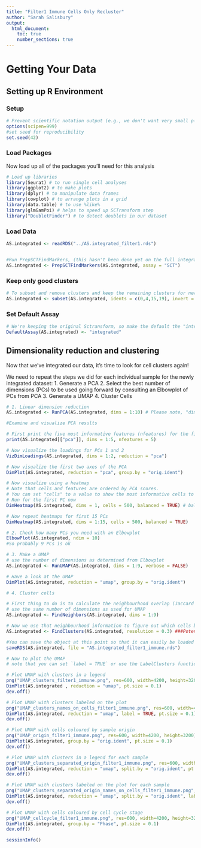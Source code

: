 ```yaml
---
title: "Filter1 Immune Cells Only Recluster"
author: "Sarah Salisbury"
output:
  html_document:
    toc: true
    number_sections: true
---
```


# Getting Your Data

## Setting up R Environment

### Setup
```r
# Prevent scientific notation output (e.g., we don't want very small p-values to be output as say 10^-9)
options(scipen=999)
#set seed for reproducibility
set.seed(42)
```

### Load Packages

Now load up all of the packages you'll need for this analysis

```r
# Load up libraries
library(Seurat) # to run single cell analyses
library(ggplot2) # to make plots
library(dplyr) # to manipulate data frames
library(cowplot) # to arrange plots in a grid
library(data.table) # to use %like%
library(glmGamPoi) # helps to speed up SCTransform step
library("DoubletFinder") # to detect doublets in our dataset
```

### Load Data

```r
AS.integrated <- readRDS("../AS.integrated_filter1.rds")


#Run PrepSCTFindMarkers, (this hasn't been done yet on the full integrated dataset and needs to be done so we can use this prior to running findmarkers on the immune subset)
AS.integrated <- PrepSCTFindMarkers(AS.integrated, assay = "SCT")
```

### Keep only good clusters

```r
# To subset and remove clusters and keep the remaining clusters for new analysis
AS.integrated <- subset(AS.integrated, idents = c(0,4,15,19), invert = FALSE) # keep only the T-cells, myeloid, dendritic cells, neutrophils
```

### Set Default Assay

```r
# We're keeping the original Sctransform, so make the default the "integrated"
DefaultAssay(AS.integrated) <- "integrated"
```

## Dimensionality reduction and clustering

Now that we've integrated our data, it's time to look for cell clusters again!

We need to repeat the steps we did for each individual sample for the newly integrated dataset:
1. Generate a PCA
2. Select the best number of dimensions (PCs) to be used going forward by consulting an Elbowplot of PCs from PCA
3. Generate a UMAP
4. Cluster Cells



```r


# 1. Linear dimension reduction
AS.integrated <- RunPCA(AS.integrated, dims = 1:10) # Please note, "dims" is not a valid argument for RunPCA, therefore the default 50 PCs were generated here in contrast to what was reported in the "Sub-Clustering" section of the Methods in the manuscript.
```
```r
#Examine and visualize PCA results

# First print the five most informative features (nfeatures) for the first five PCA dimensions (PCs 1-5)
print(AS.integrated[["pca"]], dims = 1:5, nfeatures = 5)

# Now visualize the loadings for PCs 1 and 2 
VizDimLoadings(AS.integrated, dims = 1:2, reduction = "pca")

# Now visualize the first two axes of the PCA
DimPlot(AS.integrated, reduction = "pca", group.by = "orig.ident")

# Now visualize using a heatmap
# Note that cells and features are ordered by PCA scores.
# You can set "cells" to a value to show the most informative cells to a particular PC axis (speeds up plot generation considerably when this number is low)
# Run for the first PC now
DimHeatmap(AS.integrated, dims = 1, cells = 500, balanced = TRUE) # balanced = TRUE means you should plot an equal number of genes with both + and - scores, cells = 500 means plot the top 500 cells for this dimension

# Now repeat heatmaps for first 15 PCs
DimHeatmap(AS.integrated, dims = 1:15, cells = 500, balanced = TRUE)

# 2. Check how many PCs you need with an Elbowplot
ElbowPlot(AS.integrated, ndim = 10)
#So probably 9 PCs is ok

# 3. Make a UMAP
# use the number of dimensions as determined from Elbowplot
AS.integrated <- RunUMAP(AS.integrated, dims = 1:9, verbose = FALSE)

# Have a look at the UMAP
DimPlot(AS.integrated, reduction = "umap", group.by = "orig.ident")

# 4. Cluster cells

# First thing to do is to calculate the neighbourhood overlap (Jaccard index) between every cell and its k.param nearest neighbors (https://satijalab.org/seurat/reference/findneighbors)
# use the same number of dimensions as used for UMAP
AS.integrated <- FindNeighbors(AS.integrated, dims = 1:9)

# Now we use that neighbourhood information to figure out which cells belong together in a cluster. The resolution parameter sets the "granularity" of the clustering, so higher values will give you more clusters. This seems like a bit of a dark art. https://satijalab.org/seurat/articles/pbmc3k_tutorial.html
AS.integrated <- FindClusters(AS.integrated, resolution = 0.3) ###Potentially play with "resolution = 0.5"
```
```r
#You can save the object at this point so that it can easily be loaded back in without having to rerun the computationally intensive steps performed above, or easily shared with collaborators.
saveRDS(AS.integrated, file = "AS.integrated_filter1_immune.rds")

# Now to plot the UMAP
# note that you can set `label = TRUE` or use the LabelClusters function to help label individual clusters

# Plot UMAP with clusters in a legend
png("UMAP_clusters_filter1_immune.png", res=600, width=4200, height=3200)
DimPlot(AS.integrated , reduction = "umap", pt.size = 0.1)
dev.off()

# Plot UMAP with clusters labeled on the plot
png("UMAP_clusters_names_on_cells_filter1_immune.png", res=600, width=4200, height=3200)
DimPlot(AS.integrated, reduction = "umap", label = TRUE, pt.size = 0.1) + NoLegend()
dev.off()

# Plot UMAP with cells coloured by sample origin
png("UMAP_origin_filter1_immune.png", res=600, width=4200, height=3200)
DimPlot(AS.integrated, group.by = "orig.ident", pt.size = 0.1)
dev.off()

# Plot UMAP with clusters in a legend for each sample
png("UMAP_clusters_separated_origin_filter1_immune.png", res=600, width=6200, height=3200)
DimPlot(AS.integrated, reduction = "umap", split.by = "orig.ident", pt.size = 0.1)
dev.off()

# Plot UMAP with clusters labeled on the plot for each sample
png("UMAP_clusters_separated_origin_names_on_cells_filter1_immune.png", res=600, width=6200, height=3200)
DimPlot(AS.integrated, reduction = "umap", split.by = "orig.ident", label = TRUE, pt.size = 0.1) + NoLegend()
dev.off()

# Plot UMAP with cells coloured by cell cycle stage
png("UMAP_cellcycle_filter1_immune.png", res=600, width=4200, height=3200)
DimPlot(AS.integrated, group.by = "Phase", pt.size = 0.1)
dev.off()
```

```r
sessionInfo()
```


